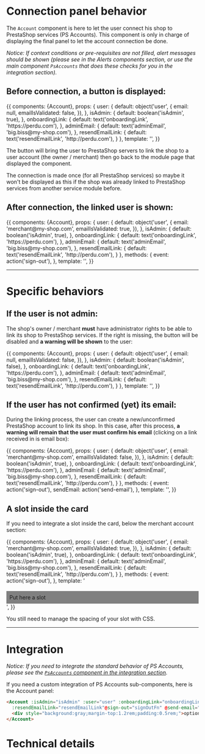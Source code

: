 

<Meta title="Sub-Components|Panels/Account" component={Account} decorators={[withKnobs]} />

# Connection panel behavior

The `Account` component is here to let the user connect his shop to PrestaShop services (PS Accounts).
This component is only in charge of displaying the final panel to let the account connection be done.

_Notice: If context conditions or pre-requisites are not filled, alert messages should be shown (please
see in the Alerts components section, or use the main component `PsAccounts` that does these checks for
you in the integration section)._

## Before connection, a button is displayed:

<Story name='Not connected' height='220px'>
  {{
    components: {Account},
    props: {
      user: {
        default: object('user', {
          email: null,
          emailIsValidated: false,
        }),
      },
      isAdmin: {
        default: boolean('isAdmin', true),
      },
      onboardingLink: {
        default: text('onboardingLink', 'https://perdu.com'),
      },
      adminEmail: {
        default: text('adminEmail', 'big.biss@my-shop.com'),
      },
      resendEmailLink: {
        default: text('resendEmailLink', 'http://perdu.com'),
      }
    },
    template: '<Account :user="user" :isAdmin="isAdmin" :onboardingLink="onboardingLink" :adminEmail="adminEmail" :resendEmailLink="resendEmailLink" class="m-4" />',
  }}
</Story>

The button will bring the user to PrestaShop servers to link the shop to a user account (the owner / merchant)
then go back to the module page that displayed the component.

The connection is made once (for all PrestaShop services) so maybe it won't be displayed as this
if the shop was already linked to PrestaShop services from another service module before.


## After connection, the linked user is shown:

<Story name='Connected' height='230px'>
  {{
    components: {Account},
    props: {
      user: {
        default: object('user', {
          email: 'merchant@my-shop.com',
          emailIsValidated: true,
        }),
      },
      isAdmin: {
        default: boolean('isAdmin', true),
      },
      onboardingLink: {
        default: text('onboardingLink', 'https://perdu.com'),
      },
      adminEmail: {
        default: text('adminEmail', 'big.biss@my-shop.com'),
      },
      resendEmailLink: {
        default: text('resendEmailLink', 'http://perdu.com'),
      }
    },
    methods: {
      event: action('sign-out'),
    },
    template: '<Account :user="user" :isAdmin="isAdmin" :onboardingLink="onboardingLink" :adminEmail="adminEmail" :resendEmailLink="resendEmailLink" @sign-out="event" class="m-4" />',
  }}
</Story>


---
# Specific behaviors

## If the user is not admin:

The shop's owner / merchant **must** have administrator rights to be able to link its shop to PrestaShop services.
If the right is missing, the button will be disabled and **a warning will be shown** to the user:

<Story name='Need to be admin' height='350px'>
  {{
    components: {Account},
    props: {
      user: {
        default: object('user', {
          email: null,
          emailIsValidated: false,
        }),
      },
      isAdmin: {
        default: boolean('isAdmin', false),
      },
      onboardingLink: {
        default: text('onboardingLink', 'https://perdu.com'),
      },
      adminEmail: {
        default: text('adminEmail', 'big.biss@my-shop.com'),
      },
      resendEmailLink: {
        default: text('resendEmailLink', 'http://perdu.com'),
      }
    },
    template: '<Account :user="user" :isAdmin="isAdmin" :onboardingLink="onboardingLink" :adminEmail="adminEmail" :resendEmailLink="resendEmailLink" class="m-4" />',
  }}
</Story>


## If the user has not confirmed (yet) its email:

During the linking process, the user can create a new/unconfirmed PrestaShop account to link its shop.
In this case, after this process, **a warning will remain that the user must confirm his email** (clicking on a
link received in is email box):

<Story name='Email validation needed' height='380px'>
  {{
    components: {Account},
    props: {
      user: {
        default: object('user', {
          email: 'merchant@my-shop.com',
          emailIsValidated: false,
        }),
      },
      isAdmin: {
        default: boolean('isAdmin', true),
      },
      onboardingLink: {
        default: text('onboardingLink', 'https://perdu.com'),
      },
      adminEmail: {
        default: text('adminEmail', 'big.biss@my-shop.com'),
      },
      resendEmailLink: {
        default: text('resendEmailLink', 'http://perdu.com'),
      }
    },
    methods: {
      event: action('sign-out'),
      sendEmail: action('send-email'),
    },
    template: '<Account :user="user" :isAdmin="isAdmin" :onboardingLink="onboardingLink" :adminEmail="adminEmail" :resendEmailLink="resendEmailLink" @sign-out="event" @send-email="sendEmail" class="m-4" />',
  }}
</Story>


## A slot inside the card

If you need to integrate a slot inside the card, below the merchant account section:

<Story name='Case with a slot' height='260px'>
  {{
    components: {Account},
    props: {
      user: {
        default: object('user', {
          email: 'merchant@my-shop.com',
          emailIsValidated: true,
        }),
      },
      isAdmin: {
        default: boolean('isAdmin', true),
      },
      onboardingLink: {
        default: text('onboardingLink', 'https://perdu.com'),
      },
      adminEmail: {
        default: text('adminEmail', 'big.biss@my-shop.com'),
      },
      resendEmailLink: {
        default: text('resendEmailLink', 'http://perdu.com'),
      }
    },
    methods: {
      event: action('sign-out'),
    },
    template: '<Account :user="user" :isAdmin="isAdmin" :onboardingLink="onboardingLink" :adminEmail="adminEmail" :resendEmailLink="resendEmailLink" @sign-out="event" class="m-4"><div style="background:gray;margin-top:1.2rem;padding:0.5rem;">Put here a slot</div></Account>',
  }}
</Story>

You still need to manage the spacing of your slot with CSS.


---
# Integration

_Notice: If you need to integrate the standard behavior of PS Accounts, please see the
[`PsAccounts` component in the integration section](?path=/docs/integration-psaccounts-panel--connected)._

If you need a custom integration of PS Accounts sub-components, here is the Account panel:

```html
<Account :isAdmin="isAdmin" :user="user" :onboardingLink="onboardingLink" :adminEmail="adminEmail"
  :resendEmailLink="resendEmailLink"@sign-out="signOutFn" @send-email="sendEmailFn" class="m-4">
  <div style="background:gray;margin-top:1.2rem;padding:0.5rem;">optional slot goes here</div>
</Account>
```

# Technical details

<Description of={Account} />
<Props of={Account} />
